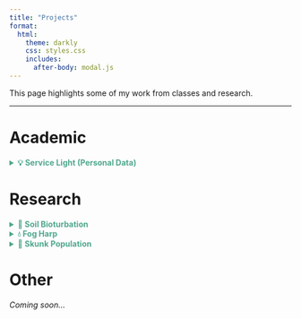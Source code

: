 ```yaml
---
title: "Projects"
format: 
  html:
    theme: darkly
    css: styles.css
    includes:
      after-body: modal.js
---
```




This page highlights some of my work from classes and research.


***

# Academic

 <details>
  <summary style="color: #4FA78D; cursor: pointer;"><strong>💡 Service Light (Personal Data)</strong></summary>

### UCSB

#### **Course:** ENVS 193DS – Data Science for Environmental Studies  

Ongoing project that explores the relationship between lighting conditions and service calls using a self-collected dataset (n=108). Created a bar chart, summary table, and a blinking lightboard animation (gif). See visuals.

#### **Tools Used:**  
RStudio (tidyverse, here, flextable, janitor, ggtext, ggfx, gganimate, showtext), Quarto

#### **Reflection:**  
This project made me think harder about data than I expected. After collecting and working with my own dataset, I gained a deeper respect for the messiness of real-world data.

#### **Code Snippet:**

```r
clean_service_data <- service_data |>
  mutate(
    help = as.logical(toupper(help)),
    working = as.logical(toupper(working))
  )
```
#### **Visuals:**  

:::{.panel-tabset}

## Service Light Table

[![Service Light Table](/media/light_table.jpg)](/media/light_table.jpg){target="_blank"}

## Service Light Bar Chart

[![Bar Chart](/media/service_light_bar.jpg)](/media/service_light_bar.jpg){target="_blank"}

## Blinking Lights Animation

[![Blinking Lights Animation](/media/blinking_lights.gif)](/media/blinking_lights.gif){target="_blank"}

:::


#### **Resources**

[GitHub Repo](https://github.com/RebeccaLMartinez/ENVS-193DS_homework-03) 

[View Live](https://rebeccalmartinez.github.io/ENVS-193DS_homework-03/code/ENVS-193DS_homework-03.html)

</details>


# Research


<!-- Soil Bioturbation -->
<details>
  <summary style="color: #4FA78D; cursor: pointer;"><strong>🌱 Soil Bioturbation</strong></summary>
_Under construction…_  
   </details>


<!-- Fog Harp Device -->
<details>
  <summary style="color: #4FA78D; cursor: pointer;"><strong> 💧 Fog Harp</strong></summary>
_Under construction…_  
   </details>

<!-- Skunk Camera -->
<details>
  <summary style="color: #4FA78D; cursor: pointer;"><strong> 🦨 Skunk Population</strong></summary>
_Under construction…_  
   </details>


# Other  

*Coming soon…*


